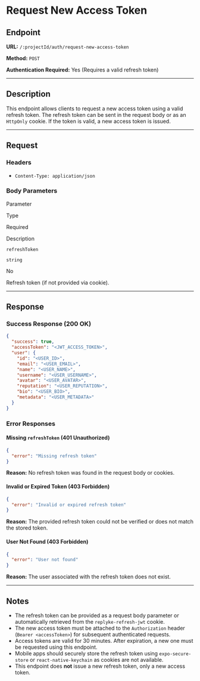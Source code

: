 
# Request New Access Token

## Endpoint

**URL:** `/:projectId/auth/request-new-access-token`

**Method:** `POST`

**Authentication Required:** Yes (Requires a valid refresh token)

----------

## Description

This endpoint allows clients to request a new access token using a valid refresh token. The refresh token can be sent in the request body or as an `HttpOnly` cookie. If the token is valid, a new access token is issued.

----------

## Request

### Headers

-   `Content-Type: application/json`

### Body Parameters

Parameter

Type

Required

Description

`refreshToken`

`string`

No

Refresh token (if not provided via cookie).

----------

## Response

### Success Response (200 OK)

```json
{
  "success": true,
  "accessToken": "<JWT_ACCESS_TOKEN>",
  "user": {
    "id": "<USER_ID>",
    "email": "<USER_EMAIL>",
    "name": "<USER_NAME>",
    "username": "<USER_USERNAME>",
    "avatar": "<USER_AVATAR>",
    "reputation": "<USER_REPUTATION>",
    "bio": "<USER_BIO>",
    "metadata": "<USER_METADATA>"
  }
}

```

### Error Responses

#### Missing `refreshToken` (401 Unauthorized)

```json
{
  "error": "Missing refresh token"
}

```

**Reason:** No refresh token was found in the request body or cookies.

#### Invalid or Expired Token (403 Forbidden)

```json
{
  "error": "Invalid or expired refresh token"
}

```

**Reason:** The provided refresh token could not be verified or does not match the stored token.

#### User Not Found (403 Forbidden)

```json
{
  "error": "User not found"
}

```

**Reason:** The user associated with the refresh token does not exist.

----------

## Notes

-   The refresh token can be provided as a request body parameter or automatically retrieved from the `replyke-refresh-jwt` cookie.
-   The new access token must be attached to the `Authorization` header (`Bearer <accessToken>`) for subsequent authenticated requests.
-   Access tokens are valid for 30 minutes. After expiration, a new one must be requested using this endpoint.
-   Mobile apps should securely store the refresh token using `expo-secure-store` or `react-native-keychain` as cookies are not available.
-   This endpoint does **not** issue a new refresh token, only a new access token.